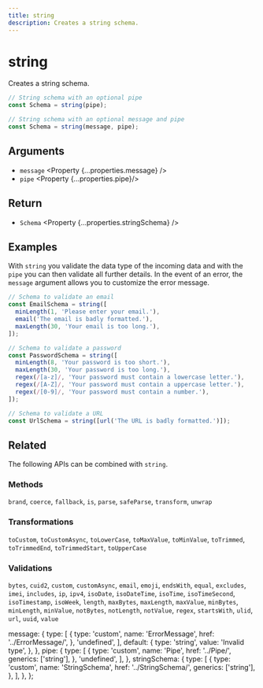 ```yaml
---
title: string
description: Creates a string schema.
---
```



# string

Creates a string schema.

```ts
// String schema with an optional pipe
const Schema = string(pipe);

// String schema with an optional message and pipe
const Schema = string(message, pipe);
```

## Arguments

- `message` <Property {...properties.message} />
- `pipe` <Property {...properties.pipe}/>

## Return

- `Schema` <Property {...properties.stringSchema} />

## Examples

With `string` you validate the data type of the incoming data and with the `pipe` you can then validate all further details. In the event of an error, the `message` argument allows you to customize the error message.

```ts
// Schema to validate an email
const EmailSchema = string([
  minLength(1, 'Please enter your email.'),
  email('The email is badly formatted.'),
  maxLength(30, 'Your email is too long.'),
]);

// Schema to validate a password
const PasswordSchema = string([
  minLength(8, 'Your password is too short.'),
  maxLength(30, 'Your password is too long.'),
  regex(/[a-z]/, 'Your password must contain a lowercase letter.'),
  regex(/[A-Z]/, 'Your password must contain a uppercase letter.'),
  regex(/[0-9]/, 'Your password must contain a number.'),
]);

// Schema to validate a URL
const UrlSchema = string([url('The URL is badly formatted.')]);
```

## Related

The following APIs can be combined with `string`.

### Methods

‎<Link href="/api/brand">`brand`</Link>, <Link href="/api/coerce">`coerce`</Link>, <Link href="/api/fallback">`fallback`</Link>, <Link href="/api/is">`is`</Link>, <Link href="/api/parse">`parse`</Link>, <Link href="/api/safeParse">`safeParse`</Link>, <Link href="/api/transform">`transform`</Link>, <Link href="/api/unwrap">`unwrap`</Link>

### Transformations

‎<Link href="/api/toCustom">`toCustom`</Link>, <Link href="/api/toCustomAsync">`toCustomAsync`</Link>, <Link href="/api/toLowerCase">`toLowerCase`</Link>, <Link href="/api/toMaxValue">`toMaxValue`</Link>, <Link href="/api/toMinValue">`toMinValue`</Link>, <Link href="/api/toTrimmed">`toTrimmed`</Link>, <Link href="/api/toTrimmedEnd">`toTrimmedEnd`</Link>, <Link href="/api/toTrimmedStart">`toTrimmedStart`</Link>, <Link href="/api/toUpperCase">`toUpperCase`</Link>

### Validations

‎<Link href="/api/bytes">`bytes`</Link>, <Link href="/api/cuid2">`cuid2`</Link>, <Link href="/api/custom">`custom`</Link>, <Link href="/api/customAsync">`customAsync`</Link>, <Link href="/api/email">`email`</Link>, <Link href="/api/emoji">`emoji`</Link>, <Link href="/api/endsWith">`endsWith`</Link>, <Link href="/api/equal">`equal`</Link>, <Link href="/api/excludes">`excludes`</Link>, <Link href="/api/imei">`imei`</Link>, <Link href="/api/includes">`includes`</Link>, <Link href="/api/ip">`ip`</Link>, <Link href="/api/ipv4">`ipv4`</Link>, <Link href="/api/isoDate">`isoDate`</Link>, <Link href="/api/isoDateTime">`isoDateTime`</Link>, <Link href="/api/isoTime">`isoTime`</Link>, <Link href="/api/isoTimeSecond">`isoTimeSecond`</Link>, <Link href="/api/isoTimestamp">`isoTimestamp`</Link>, <Link href="/api/isoWeek">`isoWeek`</Link>, <Link href="/api/length">`length`</Link>, <Link href="/api/maxBytes">`maxBytes`</Link>, <Link href="/api/maxLength">`maxLength`</Link>, <Link href="/api/maxValue">`maxValue`</Link>, <Link href="/api/minBytes">`minBytes`</Link>, <Link href="/api/minLength">`minLength`</Link>, <Link href="/api/minValue">`minValue`</Link>, <Link href="/api/notBytes">`notBytes`</Link>, <Link href="/api/notLength">`notLength`</Link>, <Link href="/api/notValue">`notValue`</Link>, <Link href="/api/regex">`regex`</Link>, <Link href="/api/startsWith">`startsWith`</Link>, <Link href="/api/ulid">`ulid`</Link>, <Link href="/api/url">`url`</Link>, <Link href="/api/uuid">`uuid`</Link>, <Link href="/api/value">`value`</Link>

  message: {
    type: [
      {
        type: 'custom',
        name: 'ErrorMessage',
        href: '../ErrorMessage/',
      },
      'undefined',
    ],
    default: {
      type: 'string',
      value: 'Invalid type',
    },
  },
  pipe: {
    type: [
      {
        type: 'custom',
        name: 'Pipe',
        href: '../Pipe/',
        generics: ['string'],
      },
      'undefined',
    ],
  },
  stringSchema: {
    type: [
      {
        type: 'custom',
        name: 'StringSchema',
        href: '../StringSchema/',
        generics: ['string'],
      },
    ],
  },
};
